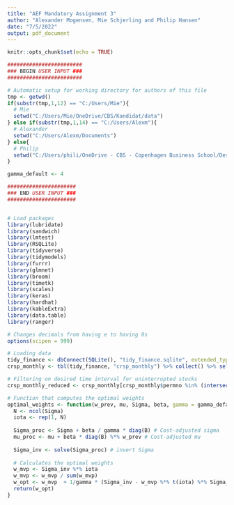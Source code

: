 ```yaml
---
title: "AEF Mandatory Assignment 3"
author: "Alexander Mogensen, Mie Schjerling and Philip Hansen"
date: "7/5/2022"
output: pdf_document
---
```


```r
knitr::opts_chunk$set(echo = TRUE)

########################
### BEGIN USER INPUT ###
######################## 

# Automatic setup for working directory for authors of this file
tmp <- getwd()
if(substr(tmp,1,12) == "C:/Users/Mie"){
  # Mie
  setwd("C:/Users/Mie/OneDrive/CBS/Kandidat/data")
} else if(substr(tmp,1,14) == "C:/Users/Alexm"){
  # Alexander
  setwd("C:/Users/Alexm/Documents")
} else{
  # Philip
  setwd("C:/Users/phili/OneDrive - CBS - Copenhagen Business School/Desktop/Code/R - code/AEF")
}

gamma_default <- 4

######################
### END USER INPUT ###
######################


# Load packages
library(lubridate)
library(sandwich)
library(lmtest)
library(RSQLite)
library(tidyverse)
library(tidymodels)
library(furrr)
library(glmnet)
library(broom)
library(timetk)
library(scales)
library(keras)
library(hardhat)
library(kableExtra)
library(data.table)
library(ranger)

# Changes decimals from having e to having 0s
options(scipen = 999)

# Loading data
tidy_finance <- dbConnect(SQLite(), "tidy_finance.sqlite", extended_types = TRUE) # Connect to sql
crsp_monthly <- tbl(tidy_finance, "crsp_monthly") %>% collect() %>% select("permno", "date", "month", "ret", "mktcap", "mktcap_lag", "industry", "ret_excess")

```

```r
# Filtering on desired time interval for uninterrupted stocks
crsp_monthly_reduced <- crsp_monthly[crsp_monthly$permno %in% (intersect(crsp_monthly %>% filter(month=="1962-01-01") %>% select(permno),crsp_monthly %>% filter(month=="2019-12-01") %>% select(permno)))$permno,]
```





```r
# Function that computes the optimal weights
optimal_weights <- function(w_prev, mu, Sigma, beta, gamma = gamma_default, B){
  N <- ncol(Sigma)
  iota <- rep(1, N)
  
  Sigma_proc <- Sigma + beta / gamma * diag(B) # Cost-adjusted sigma
  mu_proc <- mu + beta * diag(B) %*% w_prev # Cost-adjusted mu
  
  Sigma_inv <- solve(Sigma_proc) # invert Sigma 
  
  # Calculates the optimal weights
  w_mvp <- Sigma_inv %*% iota
  w_mvp <- w_mvp / sum(w_mvp)
  w_opt <- w_mvp  + 1/gamma * (Sigma_inv - w_mvp %*% t(iota) %*% Sigma_inv) %*% mu_proc
  return(w_opt)
}

```














